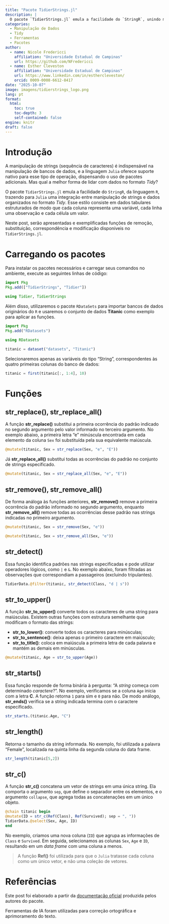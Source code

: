 ---
title: "Pacote TidierStrings.jl"
description: |
  O pacote `TidierStrings.jl` emula a facilidade do `StringR`, unindo manipulação de strings com dados *Tidy*. Neste post, serão demonstradas as funções básicas do pacote.
categories:
  - Manipulação de Dados
  - Tidy 
  - Ferramentas
  - Pacotes 
author:
  - name: Nicole Fredericci
    affiliation: "Universidade Estadual de Campinas"
    url: https://github.com/NFredericci
  - name: Esther Cleveston
    affiliation: "Universidade Estadual de Campinas"
    url: https://www.linkedin.com/in/esthercleveston/
    orcid: 0009-0008-6612-8417
date: "2025-10-07"
image: imagens/tidierstrings_logo.png
lang: pt
format:
  html:
    toc: true
    toc-depth: 3
    self-contained: false
engine: knitr
draft: false
---

# Introdução

::: {justify}
A manipulação de strings (sequência de caracteres) é indispensável na manipulação de bancos de dados, e a linguagem `Julia` oferece suporte nativo para esse tipo de operação, dispensando o uso de pacotes adicionais. Mas qual a melhor forma de lidar com dados no formato *Tidy*?

O pacote `TidierStrings.jl` emula a facilidade do `StringR`, da linguagem `R`, trazendo para `Julia` uma integração entre manipulação de strings e dados organizados no formato *Tidy*. Esse estilo consiste em dados tabulares estruturados de modo que cada coluna representa uma variável, cada linha uma observação e cada célula um valor.

Neste post, serão apresentadas e exemplificadas funções de remoção, substituição, correspondência e modificação disponíveis no `TidierStrings.jl`.
:::

# Carregando os pacotes

::: {justify}
Para instalar os pacotes necessários e carregar seus comandos no ambiente, execute as seguintes linhas de código:
:::

```{julia}
import Pkg
Pkg.add(["TidierStrings", "Tidier"])

using Tidier, TidierStrings
```

::: {justify}
Além disso, utilizaremos o pacote `RDataSets` para importar bancos de dados originários do `R` e usaremos o conjunto de dados **Titanic** como exemplo para aplicar as funções.
:::

```{julia, results='hide'}
import Pkg    
Pkg.add("RDatasets")

using RDatasets

titanic = dataset("datasets", "Titanic")
```

::: {justify}
Selecionaremos apenas as variáveis do tipo "String", correspondentes às quatro primeiras colunas do banco de dados:
:::

```{julia}
titanic = first(titanic[:, 1:4], 10)
```

# Funções

## str_replace(), str_replace_all()

::: {justify}
A função **str_replace()** substitui a primeira ocorrência do padrão indicado no segundo argumento pelo valor informado no terceiro argumento. No exemplo abaixo, a primeira letra “e” minúscula encontrada em cada elemento da coluna `Sex` foi substituída pela sua equivalente maiúscula.
:::

```{julia}
@mutate(titanic, Sex = str_replace(Sex, "e", "E"))
```

::: {justify}
Já **str_replace_all()** substitui todas as ocorrências do padrão no conjunto de strings especificado.
:::

```{julia}
@mutate(titanic, Sex = str_replace_all(Sex, "e", "E"))
```

## str_remove(), str_remove_all()

::: {justify}
De forma análoga às funções anteriores, **str_remove()** remove a primeira ocorrência do padrão informado no segundo argumento, enquanto **str_remove_all()** remove todas as ocorrências desse padrão nas strings indicadas no primeiro argumento.
:::

```{julia}
@mutate(titanic, Sex = str_remove(Sex, "e"))
```

```{julia}
@mutate(titanic, Sex = str_remove_all(Sex, "e"))
```

## str_detect()

::: {justify}
Essa função identifica padrões nas strings especificadas e pode utilizar operadores lógicos, como `|` e `&`. No exemplo abaixo, foram filtradas as observações que correspondiam a passageiros (excluindo tripulantes).
:::

```{julia}
TidierData.@filter(titanic, str_detect(Class, "d | s"))
```

## str_to_upper()

::: {justify}
A função **str_to_upper()** converte todos os caracteres de uma string para maiúsculas. Existem outras funções com estrutura semelhante que modificam o formato das strings:

-   **str_to_lower()**: converte todos os caracteres para minúsculas;
-   **str_to_sentence()**: deixa apenas o primeiro caractere em maiúsculo;
-   **str_to_title()**: coloca em maiúscula a primeira letra de cada palavra e mantém as demais em minúsculas.
:::

```{julia}
@mutate(titanic, Age = str_to_upper(Age))
```

## str_starts()

::: {justify}
Essa função responde de forma binária à pergunta: "A *string* começa com determinado *caractere*?". No exemplo, verificamos se a coluna `Age` inicia com a letra **C**. A função retorna `1` para sim e `0` para não. De modo análogo, **str_ends()** verifica se a string indicada termina com o caractere especificado.
:::

```{julia}
str_starts.(titanic.Age, "C")
```

## str_length()

::: {justify}
Retorna o tamanho da string informada. No exemplo, foi utilizada a palavra "Female", localizada na quinta linha da segunda coluna do data frame.
:::

```{julia}
str_length(titanic[5,2])
```

## str_c()

::: {justify}
A função **str_c()** concatena um vetor de strings em uma única string. Ela comporta o argumento `sep`, que define o separador entre os elementos, e o argumento `collapse`, que agrega todas as concatenações em um único objeto.
:::

```{julia}
@chain titanic begin
@mutate(ID = str_c(Ref(Class), Ref(Survived); sep = ", "))
TidierData.@select(Sex, Age, ID)
end
```

::: {justify}
No exemplo, criamos uma nova coluna (`ID`) que agrupa as informações de `Class` e `Survived`. Em seguida, selecionamos as colunas `Sex`, `Age` e `ID`, resultando em um *data frame* com uma coluna a menos.
:::

> A função **Ref()** foi utilizada para que o `Julia` tratasse cada coluna como um único vetor, e não uma coleção de vetores.

# Referências

Este post foi elaborado a partir da [documentação oficial](https://tidierorg.github.io/TidierStrings.jl/dev/) produzida pelos autores do pacote.

::: callout-note
Ferramentas de IA foram utilizadas para correção ortográfica e aprimoramento do texto.
:::
